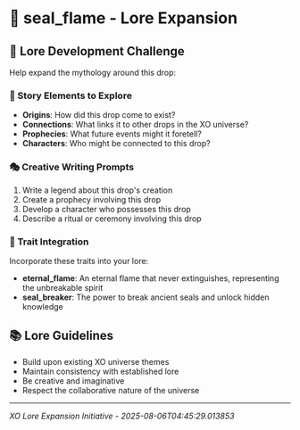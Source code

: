 # 📜 seal_flame - Lore Expansion

## 🌌 Lore Development Challenge

Help expand the mythology around this drop:

### 📝 Story Elements to Explore
- **Origins**: How did this drop come to exist?
- **Connections**: What links it to other drops in the XO universe?
- **Prophecies**: What future events might it foretell?
- **Characters**: Who might be connected to this drop?

### 🎭 Creative Writing Prompts
1. Write a legend about this drop's creation
2. Create a prophecy involving this drop
3. Develop a character who possesses this drop
4. Describe a ritual or ceremony involving this drop

### 🧩 Trait Integration
Incorporate these traits into your lore:
- **eternal_flame**: An eternal flame that never extinguishes, representing the unbreakable spirit
- **seal_breaker**: The power to break ancient seals and unlock hidden knowledge

## 📚 Lore Guidelines
- Build upon existing XO universe themes
- Maintain consistency with established lore
- Be creative and imaginative
- Respect the collaborative nature of the universe

---

*XO Lore Expansion Initiative - 2025-08-06T04:45:29.013853*
